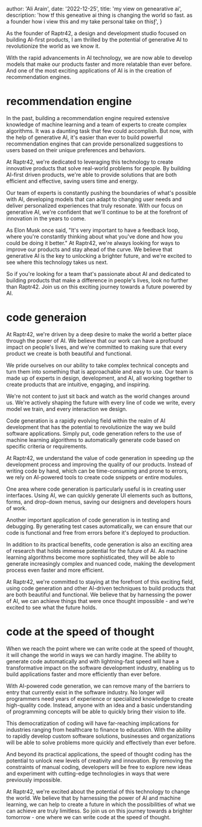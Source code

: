 
  author: 'Ali Arain',
  date: '2022-12-25',
  title: 'my view on genearative ai',
  description:
    'how tf this geneative ai thing is changing the world so fast. as a founder how i view this and my take personal take on thisƒ',
}



As the founder of Raptr42, a design and development studio focused on building AI-first products, I am thrilled by the potential of generative AI to revolutionize the world as we know it.

With the rapid advancements in AI technology, we are now able to develop models that make our products faster and more relatable than ever before. And one of the most exciting applications of AI is in the creation of recommendation engines.

# recommendation engine

In the past, building a recommendation engine required extensive knowledge of machine learning and a team of experts to create complex algorithms. It was a daunting task that few could accomplish. But now, with the help of generative AI, it's easier than ever to build powerful recommendation engines that can provide personalized suggestions to users based on their unique preferences and behaviors.

At Raptr42, we're dedicated to leveraging this technology to create innovative products that solve real-world problems for people. By building AI-first driven products, we're able to provide solutions that are both efficient and effective, saving users time and energy.

Our team of experts is constantly pushing the boundaries of what's possible with AI, developing models that can adapt to changing user needs and deliver personalized experiences that truly resonate. With our focus on generative AI, we're confident that we'll continue to be at the forefront of innovation in the years to come.

As Elon Musk once said, "It's very important to have a feedback loop, where you're constantly thinking about what you've done and how you could be doing it better." At Raptr42, we're always looking for ways to improve our products and stay ahead of the curve. We believe that generative AI is the key to unlocking a brighter future, and we're excited to see where this technology takes us next.

So if you're looking for a team that's passionate about AI and dedicated to building products that make a difference in people's lives, look no further than Raptr42. Join us on this exciting journey towards a future powered by AI.

# code generaion

At Raptr42, we're driven by a deep desire to make the world a better place through the power of AI. We believe that our work can have a profound impact on people's lives, and we're committed to making sure that every product we create is both beautiful and functional.

We pride ourselves on our ability to take complex technical concepts and turn them into something that is approachable and easy to use. Our team is made up of experts in design, development, and AI, all working together to create products that are intuitive, engaging, and inspiring.

We're not content to just sit back and watch as the world changes around us. We're actively shaping the future with every line of code we write, every model we train, and every interaction we design.

Code generation is a rapidly evolving field within the realm of AI development that has the potential to revolutionize the way we build software applications. Simply put, code generation refers to the use of machine learning algorithms to automatically generate code based on specific criteria or requirements.

At Raptr42, we understand the value of code generation in speeding up the development process and improving the quality of our products. Instead of writing code by hand, which can be time-consuming and prone to errors, we rely on AI-powered tools to create code snippets or entire modules.

One area where code generation is particularly useful is in creating user interfaces. Using AI, we can quickly generate UI elements such as buttons, forms, and drop-down menus, saving our designers and developers hours of work.

Another important application of code generation is in testing and debugging. By generating test cases automatically, we can ensure that our code is functional and free from errors before it's deployed to production.

In addition to its practical benefits, code generation is also an exciting area of research that holds immense potential for the future of AI. As machine learning algorithms become more sophisticated, they will be able to generate increasingly complex and nuanced code, making the development process even faster and more efficient.

At Raptr42, we're committed to staying at the forefront of this exciting field, using code generation and other AI-driven techniques to build products that are both beautiful and functional. We believe that by harnessing the power of AI, we can achieve things that were once thought impossible - and we're excited to see what the future holds.

# code at the speed of thought 

When we reach the point where we can write code at the speed of thought, it will change the world in ways we can hardly imagine. The ability to generate code automatically and with lightning-fast speed will have a transformative impact on the software development industry, enabling us to build applications faster and more efficiently than ever before.

With AI-powered code generation, we can remove many of the barriers to entry that currently exist in the software industry. No longer will programmers need years of experience or specialized knowledge to create high-quality code. Instead, anyone with an idea and a basic understanding of programming concepts will be able to quickly bring their vision to life.

This democratization of coding will have far-reaching implications for industries ranging from healthcare to finance to education. With the ability to rapidly develop custom software solutions, businesses and organizations will be able to solve problems more quickly and effectively than ever before.

And beyond its practical applications, the speed of thought coding has the potential to unlock new levels of creativity and innovation. By removing the constraints of manual coding, developers will be free to explore new ideas and experiment with cutting-edge technologies in ways that were previously impossible.

At Raptr42, we're excited about the potential of this technology to change the world. We believe that by harnessing the power of AI and machine learning, we can help to create a future in which the possibilities of what we can achieve are truly limitless. So join us on this journey towards a brighter tomorrow - one where we can write code at the speed of thought.
